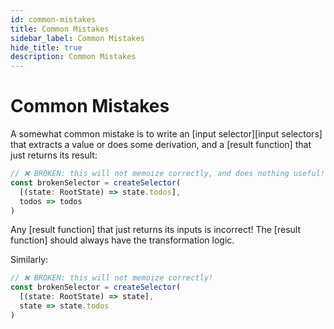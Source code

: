 ```yaml
---
id: common-mistakes
title: Common Mistakes
sidebar_label: Common Mistakes
hide_title: true
description: Common Mistakes
---
```


# Common Mistakes

A somewhat common mistake is to write an [input selector][input selectors] that extracts a value or does some derivation, and a [result function] that just returns its result:

```ts
// ❌ BROKEN: this will not memoize correctly, and does nothing useful!
const brokenSelector = createSelector(
  [(state: RootState) => state.todos],
  todos => todos
)
```

Any [result function] that just returns its inputs is incorrect! The [result function] should always have the transformation logic.

Similarly:

```ts
// ❌ BROKEN: this will not memoize correctly!
const brokenSelector = createSelector(
  [(state: RootState) => state],
  state => state.todos
)
```
